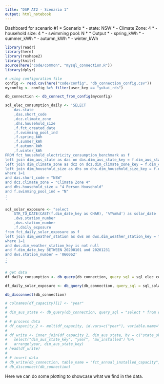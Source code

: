 ```yaml
---
title: "DSP AT2 - Scenario 1"
output: html_notebook
---
```


Dashboard for scenario #1
 * Scenario
 * - state: NSW
 * - Climate Zone: 4
 * - household size: 4
 * - swimming pool: N
 * 
 * Output
 * - spring_kWh
 * - summer_kWh
 * - autumn_kWh
 * - winter_kWh

```r
library(readr)
library(here)
library(reshape2)
library(knitr)
source(here("code/common", "mysql_connection.R"))
library(dplyr)

# using configuration file
config <- read.csv(here("code/config", "db_connection_config.csv"))
myconfig <- config %>% filter(user_key == "yukai_rds")

db_connection <- db_connect_from_config(myconfig)

sql_elec_consumption_daily <- 'SELECT
	das.state
	,das.short_code 
	,dcz.climate_zone 
	,dhs.household_size 
	,f.fct_created_date
	,f.swimming_pool_ind
	,f.spring_kWh 
	,f.summer_kWh 
	,f.autumn_kWh 
	,f.winter_kWh 
FROM fct_household_electricity_consumption_benchmark as f
left join dim_aus_state as das on das.dim_aus_state_key = f.dim_aus_state_key
left join dim_climate_zone as dcz on dcz.dim_climate_zone_key = f.dim_climate_zone_key
left join dim_household_size as dhs on dhs.dim_household_size_key = f.dim_household_size_key 
where 1=1
and das.short_code = "NSW" 
and dcz.climate_zone = "Climate Zone 4"
and dhs.household_size = "4 Person Household"
and f.swimming_pool_ind = "N"
;
'

sql_solar_exposure <- "select
	STR_TO_DATE(CAST(f.dim_date_key as CHAR), '%Y%m%d') as solar_date
	,dws.station_number 
	,dws.station_number 
	,f.daily_exposure 
from fct_daily_solar_exposure as f
left join dim_weather_station as dws on dws.dim_weather_station_key = f.dim_weather_station_key 
where 1=1
and dws.dim_weather_station_key is not null
and f.dim_date_key BETWEEN 20200101 and 20201231
and dws.station_number = '066062'
;
"

# get data
df_daily_consumption <- db_query(db_connection, query_sql = sql_elec_consumption_daily)

df_daily_solar_exposure <- db_query(db_connection, query_sql = sql_solar_exposure)

db_disconnect(db_connection)

# colnames(df_capacity)[1] <- "year"
# 
# dim_aus_state <- db_query(db_connection, query_sql = "select * from dim_aus_state;")
# 
# # process data
# df_capacity_2 <- melt(df_capacity, id.vars=c("year"), variable.name="state_short_code", value.name="mw_installed")
# 
# df_write <- inner_join(df_capacity_2, dim_aus_state, by = c("state_short_code" = "short_code")) %>%
#   select("dim_aus_state_key", "year", "mw_installed") %>%
#   arrange(year, dim_aus_state_key)
# head(df_write)
# 
# # insert data
# db_write(db_connection, table_name = "fct_annual_installed_capacity", dataset = df_write)
# db_disconnect(db_connection)


```

Here we can do some plotting to showcase what we find in the data.
